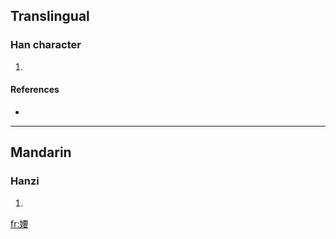 ==Translingual==

===Han character===
{{Han char|rn=38|rad=女|as=09|sn=12|four=|canj=女一田女 (VMWV)}}

# {{defn|Han|sort=女09}}

====References====
* {{Han ref|kx=0265.320|dkj=06460|dj=0533.070|hdz=21064.070|uh=5A79|ud=23161}}

----

==Mandarin==

===Hanzi===
{{cmn-hanzi|pin=[[yǎo]] ([[yao3]])|wg=yao<sup>3</sup>}}

# {{defn|Mandarin}}

[[fr:婹]]